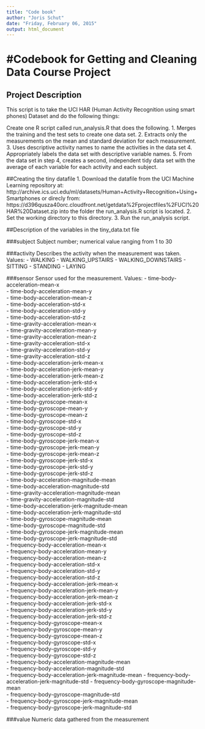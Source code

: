 ```yaml
---
title: "Code book"
author: "Joris Schut"
date: "Friday, February 06, 2015"
output: html_document
---
```


#Codebook for Getting and Cleaning Data Course Project
======================================================

## Project Description
This script is to take the UCI HAR (Human Activity Recognition 
        using smart phones) Dataset and do the following things:

Create one R script called run_analysis.R that does the following. 
 1. Merges the training and the test sets to create one data set.
 2. Extracts only the measurements on the mean and standard deviation for 
    each measurement. 
 3. Uses descriptive activity names to name the activities in the data set
 4. Appropriately labels the data set with descriptive variable names. 
 5. From the data set in step 4, creates a second, independent tidy data 
    set with the average of each variable for each activity and each subject.

##Creating the tiny datafile
 1. Download the datafile from the UCI Machine Learning repository at:
    http://archive.ics.uci.edu/ml/datasets/Human+Activity+Recognition+Using+Smartphones
    or direcly from:
    https://d396qusza40orc.cloudfront.net/getdata%2Fprojectfiles%2FUCI%20HAR%20Dataset.zip
    into the folder the run_analysis.R script is located.
 2. Set the working directory to this directory.
 3. Run the run_analysis script.

##Description of the variables in the tiny_data.txt file

###subject
Subject number; numerical value ranging from 1 to 30

###activity
Describes the activity when the measurement was taken.
Values:
- WALKING
- WALKING_UPSTAIRS
- WALKING_DOWNSTAIRS
- SITTING
- STANDING
- LAYING

###sensor
Sensor used for the measurement.
Values:
- time-body-acceleration-mean-x                  
- time-body-acceleration-mean-y                  
- time-body-acceleration-mean-z                  
- time-body-acceleration-std-x                   
- time-body-acceleration-std-y                   
- time-body-acceleration-std-z                   
- time-gravity-acceleration-mean-x               
- time-gravity-acceleration-mean-y               
- time-gravity-acceleration-mean-z               
- time-gravity-acceleration-std-x                
- time-gravity-acceleration-std-y                
- time-gravity-acceleration-std-z                
- time-body-acceleration-jerk-mean-x             
- time-body-acceleration-jerk-mean-y             
- time-body-acceleration-jerk-mean-z             
- time-body-acceleration-jerk-std-x              
- time-body-acceleration-jerk-std-y              
- time-body-acceleration-jerk-std-z              
- time-body-gyroscope-mean-x                     
- time-body-gyroscope-mean-y                     
- time-body-gyroscope-mean-z                     
- time-body-gyroscope-std-x                      
- time-body-gyroscope-std-y                      
- time-body-gyroscope-std-z                      
- time-body-gyroscope-jerk-mean-x                
- time-body-gyroscope-jerk-mean-y                
- time-body-gyroscope-jerk-mean-z                
- time-body-gyroscope-jerk-std-x                 
- time-body-gyroscope-jerk-std-y                 
- time-body-gyroscope-jerk-std-z                 
- time-body-acceleration-magnitude-mean          
- time-body-acceleration-magnitude-std           
- time-gravity-acceleration-magnitude-mean       
- time-gravity-acceleration-magnitude-std        
- time-body-acceleration-jerk-magnitude-mean     
- time-body-acceleration-jerk-magnitude-std      
- time-body-gyroscope-magnitude-mean             
- time-body-gyroscope-magnitude-std              
- time-body-gyroscope-jerk-magnitude-mean        
- time-body-gyroscope-jerk-magnitude-std         
- frequency-body-acceleration-mean-x             
- frequency-body-acceleration-mean-y             
- frequency-body-acceleration-mean-z             
- frequency-body-acceleration-std-x              
- frequency-body-acceleration-std-y              
- frequency-body-acceleration-std-z              
- frequency-body-acceleration-jerk-mean-x        
- frequency-body-acceleration-jerk-mean-y        
- frequency-body-acceleration-jerk-mean-z        
- frequency-body-acceleration-jerk-std-x         
- frequency-body-acceleration-jerk-std-y         
- frequency-body-acceleration-jerk-std-z         
- frequency-body-gyroscope-mean-x                
- frequency-body-gyroscope-mean-y                
- frequency-body-gyroscope-mean-z                
- frequency-body-gyroscope-std-x                 
- frequency-body-gyroscope-std-y                 
- frequency-body-gyroscope-std-z                 
- frequency-body-acceleration-magnitude-mean     
- frequency-body-acceleration-magnitude-std      
- frequency-body-acceleration-jerk-magnitude-mean
- frequency-body-acceleration-jerk-magnitude-std 
- frequency-body-gyroscope-magnitude-mean        
- frequency-body-gyroscope-magnitude-std         
- frequency-body-gyroscope-jerk-magnitude-mean   
- frequency-body-gyroscope-jerk-magnitude-std    

###value
Numeric data gathered from the measurement